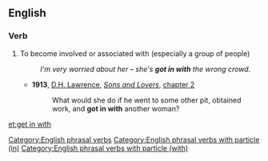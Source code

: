 ==English==

===Verb===
{{en-verb|head=[[get]] [[in]] [[with]]|gets in with|getting in with|got in with|(''UK'') '''[[got in with]]''', (''US'') '''[[gotten in with]]'''}}

# To become involved or associated with (especially a group of people)
#:''I'm very worried about her &ndash; she's '''got in with''' the wrong crowd.''
#*'''1913''', [[w:D. H. Lawrence|D.H. Lawrence]], ''[[s:Sons_and_Lovers|Sons and Lovers]]'', [[s:Sons and Lovers/Chapter II|chapter 2]]
#*:What would she do if he went to some other pit, obtained work, and '''got in with''' another woman?
[[Category:English phrasal verbs]]
[[Category:English phrasal verbs with particle (in)]]
[[Category:English phrasal verbs with particle (with)]]

[[et:get in with]]